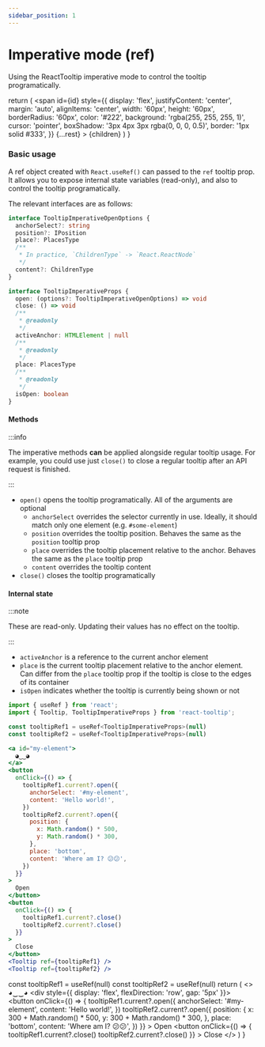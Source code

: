 ```yaml
---
sidebar_position: 1
---
```


# Imperative mode (ref)

Using the ReactTooltip imperative mode to control the tooltip programatically.


  return (
    <span
      id={id}
      style={{
        display: 'flex',
        justifyContent: 'center',
        margin: 'auto',
        alignItems: 'center',
        width: '60px',
        height: '60px',
        borderRadius: '60px',
        color: '#222',
        background: 'rgba(255, 255, 255, 1)',
        cursor: 'pointer',
        boxShadow: '3px 4px 3px rgba(0, 0, 0, 0.5)',
        border: '1px solid #333',
      }}
      {...rest}
    >
      {children}
    </span>
  )
}

### Basic usage

A ref object created with `React.useRef()` can passed to the `ref` tooltip prop.
It allows you to expose internal state variables (read-only), and also to control the tooltip programatically.

The relevant interfaces are as follows:

```ts
interface TooltipImperativeOpenOptions {
  anchorSelect?: string
  position?: IPosition
  place?: PlacesType
  /**
   * In practice, `ChildrenType` -> `React.ReactNode`
   */
  content?: ChildrenType
}

interface TooltipImperativeProps {
  open: (options?: TooltipImperativeOpenOptions) => void
  close: () => void
  /**
   * @readonly
   */
  activeAnchor: HTMLElement | null
  /**
   * @readonly
   */
  place: PlacesType
  /**
   * @readonly
   */
  isOpen: boolean
}
```

#### Methods

:::info

The imperative methods <b>can</b> be applied alongside regular tooltip usage. For example, you could use just `close()` to close a regular tooltip after an API request is finished.

:::

- `open()` opens the tooltip programatically. All of the arguments are optional
  - `anchorSelect` overrides the selector currently in use. Ideally, it should match only one element (e.g. `#some-element`)
  - `position` overrides the tooltip position. Behaves the same as the `position` tooltip prop
  - `place` overrides the tooltip placement relative to the anchor. Behaves the same as the `place` tooltip prop
  - `content` overrides the tooltip content
- `close()` closes the tooltip programatically

#### Internal state

:::note

These are read-only. Updating their values has no effect on the tooltip.

:::

- `activeAnchor` is a reference to the current anchor element
- `place` is the current tooltip placement relative to the anchor element. Can differ from the `place` tooltip prop if the tooltip is close to the edges of its container
- `isOpen` indicates whether the tooltip is currently being shown or not

```jsx
import { useRef } from 'react';
import { Tooltip, TooltipImperativeProps } from 'react-tooltip';

const tooltipRef1 = useRef<TooltipImperativeProps>(null)
const tooltipRef2 = useRef<TooltipImperativeProps>(null)

<a id="my-element">
  ◕‿‿◕
</a>
<button 
  onClick={() => {
    tooltipRef1.current?.open({
      anchorSelect: '#my-element',
      content: 'Hello world!',
    })
    tooltipRef2.current?.open({
      position: {
        x: Math.random() * 500,
        y: Math.random() * 300,
      },
      place: 'bottom',
      content: 'Where am I? 😕😕',
    })
  }}
>
  Open
</button>
<button 
  onClick={() => {
    tooltipRef1.current?.close()
    tooltipRef2.current?.close()
  }}
>
  Close
</button>
<Tooltip ref={tooltipRef1} />
<Tooltip ref={tooltipRef2} />
```

  const tooltipRef1 = useRef(null)
  const tooltipRef2 = useRef(null)
  return (
    <>
      <TooltipAnchor id="my-element">
        ◕‿‿◕
      </TooltipAnchor>
      <div style={{ display: 'flex', flexDirection: 'row', gap: '5px' }}>
        <button 
          onClick={() => {
            tooltipRef1.current?.open({
              anchorSelect: '#my-element',
              content: 'Hello world!',
            })
            tooltipRef2.current?.open({
              position: {
                x: 300 + Math.random() * 500,
                y: 300 + Math.random() * 300,
              },
              place: 'bottom',
              content: 'Where am I? 😕😕',
            })
          }}
        >
          Open
        </button>
        <button 
          onClick={() => {
            tooltipRef1.current?.close()
            tooltipRef2.current?.close()
          }}
        >
          Close
        </button>
      </div>
      <Tooltip ref={tooltipRef1} />
      <Tooltip ref={tooltipRef2} />
    </>
  )
}

<div style={{ display: 'flex', flexDirection: 'column', gap: '10px', width: 'fit-content', margin: 'auto' }}>
  <ImperativeModeExample />
</div>
